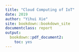 ```yaml
---
title: "Cloud Computing of IoT"
date: 2019
author: "Yihui Xie"
site: bookdown::bookdown_site
documentclass: report
output:
  bookdown::pdf_document2:
    toc: yes
---
```





